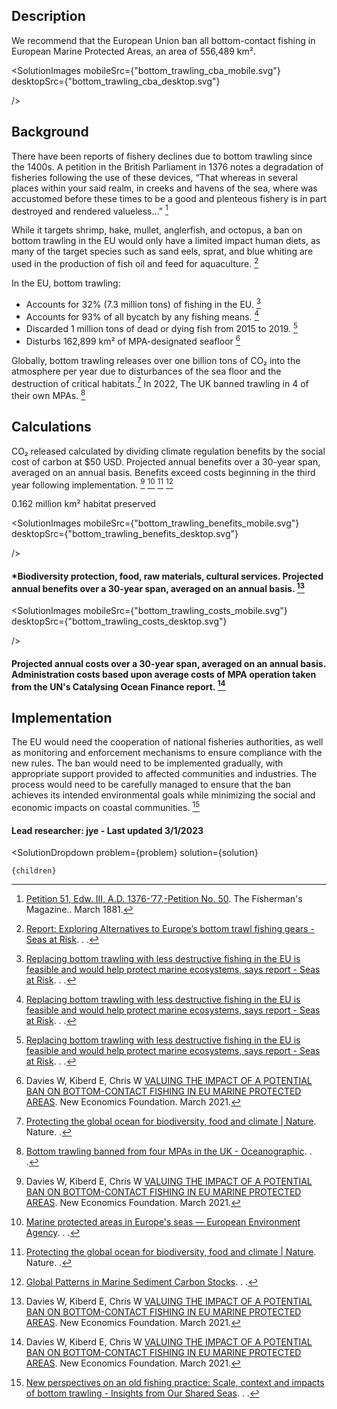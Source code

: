 





## Description

We recommend that the European Union ban all bottom-contact fishing in European Marine Protected Areas, an area of 556,489 km².

<SolutionImages
 mobileSrc={"bottom_trawling_cba_mobile.svg"}
 desktopSrc={"bottom_trawling_cba_desktop.svg"}

/>

## Background

There have been reports of fishery declines due to bottom trawling since the 1400s. A petition in the British Parliament in 1376 notes a degradation of fisheries following the use of these devices, “That whereas in several places within your said realm, in creeks and havens of the sea, where was accustomed before these times to be a good and plenteous fishery is in part destroyed and rendered valueless…” [^"6"]

While it targets shrimp, hake, mullet, anglerfish, and octopus, a ban on bottom trawling in the EU would only have a limited impact human diets, as many of the target species such as sand eels, sprat, and blue whiting are used in the production of fish oil and feed for aquaculture. [^"15"]

In the EU, bottom trawling:
- Accounts for 32% (7.3 million tons) of fishing in the EU. [^"11"]
- Accounts for 93% of all bycatch by any fishing means. [^"11"]
- Discarded 1 million tons of dead or dying fish from 2015 to 2019. [^"11"]
- Disturbs 162,899 km² of MPA-designated seafloor [^"1"]

Globally, bottom trawling releases over one billion tons of CO₂ into the atmosphere per year due to disturbances of the sea floor and the destruction of critical habitats.[^"3"] In 2022, The UK banned trawling in 4 of their own MPAs. [^"13"]


## Calculations
CO₂ released calculated by dividing climate regulation benefits by the social cost of carbon at $50 USD. Projected annual benefits over a 30-year span, averaged on an annual basis. Benefits exceed costs beginning in the third year following implementation.  [^"1"] [^"2"] [^"3"] [^"8"]

0.162 million km² habitat preserved

<SolutionImages
 mobileSrc={"bottom_trawling_benefits_mobile.svg"}
 desktopSrc={"bottom_trawling_benefits_desktop.svg"}

/>

#### *Biodiversity protection, food, raw materials, cultural services. Projected annual benefits over a 30-year span, averaged on an annual basis. [^"1"]


<SolutionImages
 mobileSrc={"bottom_trawling_costs_mobile.svg"}
 desktopSrc={"bottom_trawling_costs_desktop.svg"}

/>

#### Projected annual costs over a 30-year span, averaged on an annual basis. Administration costs based upon average costs of MPA operation taken from the UN's Catalysing Ocean Finance report. [^"1"]


## Implementation

The EU would need the cooperation of national fisheries authorities, as well as monitoring and enforcement mechanisms to ensure compliance with the new rules. The ban would need to be implemented gradually, with appropriate support provided to affected communities and industries. The process would need to be carefully managed to ensure that the ban achieves its intended environmental goals while minimizing the social and economic impacts on coastal communities. [^"12"] 


#### Lead researcher: jye - Last updated 3/1/2023

[^"1"]: Davies W, Kiberd E, Chris W  [VALUING THE IMPACT OF A POTENTIAL BAN ON BOTTOM-CONTACT FISHING IN EU MARINE PROTECTED AREAS](https://seas-at-risk.org/wp-content/uploads/2021/05/Valuing-impacts-of-potential-ban-on-bottom-contact-fishing_NEF_-FINAL-for-publication.pdf). New Economics Foundation. March 2021. 
[^"2"]:  [Marine protected areas in Europe's seas — European Environment Agency](https://www.eea.europa.eu/data-and-maps/indicators/marine-protected-area-mpa-network-coverage/assessment). . . 
[^"3"]:  [Protecting the global ocean for biodiversity, food and climate | Nature](https://www.nature.com/articles/s41586-021-03371-z). Nature. . 
[^"4"]:  [Scientists declare support for the banning of destructive industrial fishing methods in the European Union’s Marine Protected Areas – National Geographic Society Newsroom](https://blog.nationalgeographic.org/2022/09/12/scientists-declare-support-for-the-banning-of-destructive-industrial-fishing-methods-in-the-european-unions-marine-protected-areas/#:~:text=Bottom%20trawling%2C%20and%20other%20industrial%20extractive%20activities%2C%20are%20conducted%20in,high%20risk%20and%20impacting%20biodiversity.). . . 
[^"5"]:  [Scientists call for the prohibition of all destructive fishing methods and industrial activities in Marine Protected Areas](https://static1.squarespace.com/static/5f241700a3b9e7503c42710c/t/631e89d3ccf13830735b5ccb/1662945747951/2022-09-11+-+Scientist+statement+-+EN.pdf). . . 
[^"6"]:  [Petition 51, Edw. III, A.D. 1376-’77,-Petition No. 50](https://spo.nmfs.noaa.gov/sites/default/files/pdf-content/fish-bull/fb7.60.pdf). The Fisherman's Magazine.. March 1881. 
[^"7"]:  [https://globalfishingwatch.org/research/the-overlooked-impact-of-bottom-trawling/](https://globalfishingwatch.org/research/the-overlooked-impact-of-bottom-trawling/). Global Fishing Watch. April 2021. 
[^"8"]:  [Global Patterns in Marine Sediment Carbon Stocks](https://www.frontiersin.org/articles/10.3389/fmars.2020.00165/full). . . 
[^"9"]:  [Reconstructing global marine fishing gear use: Catches and landed values by gear type and sector - ScienceDirect](https://www.sciencedirect.com/science/article/abs/pii/S0165783618301097?via%3Dihub). . . 
[^"10"]:  [The economics of fishing the high seas | Science Advances](https://www.science.org/doi/10.1126/sciadv.aat2504). . . npm run
[^"11"]:  [Replacing bottom trawling with less destructive fishing in the EU is feasible and would help protect marine ecosystems, says report - Seas at Risk](https://seas-at-risk.org/press-releases/replacing-bottom-trawling-with-less-destructive-fishing-in-the-eu-is-feasible-and-would-help-protect-marine-ecosystems-says-report/). . . 
[^"12"]:  [New perspectives on an old fishing practice: Scale, context and impacts of bottom trawling - Insights from Our Shared Seas](https://oursharedseas.com/new-perspectives-on-an-old-fishing-practice/). . . 
[^"13"]:  [Bottom trawling banned from four MPAs in the UK - Oceanographic](https://oceanographicmagazine.com/news/bottom-trawling-banned-from-four-mpas-in-the-uk/). . . 
[^"14"]:  [Bioremediation of marine ecosystems - MarineBiotech Infopages](http://www.marinebiotech.eu/wiki/Bioremediation_of_marine_ecosystems#:~:text=Bioremediation%20is%20the%20process%20where,substances%20with%20another%20energy%20source.). . . 
[^"15"]:  [Report: Exploring Alternatives to Europe’s bottom trawl fishing gears - Seas at Risk](https://seas-at-risk.org/publications/report-exploring-alternatives-to-europes-bottom-trawl-fishing-gears/). . . 
[^"16"]:  [Bottom Trawling - Oceana Europe](https://europe.oceana.org/bottom-trawling/). . . 

  <SolutionDropdown
    problem={problem}
    solution={solution}
  >
    {children}
  </SolutionDropdown>
